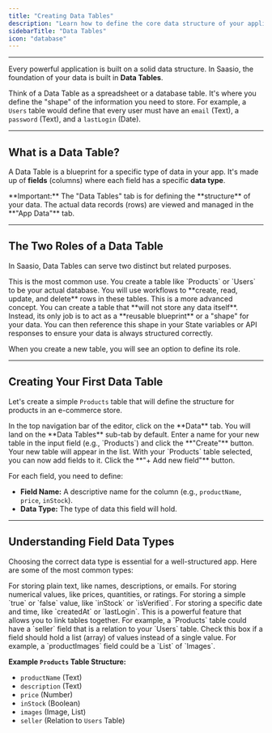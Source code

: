 ```yaml
---
title: "Creating Data Tables"
description: "Learn how to define the core data structure of your application using Data Tables. This is the foundation for storing and managing all your app's information."
sidebarTitle: "Data Tables"
icon: "database"
---
```


---

Every powerful application is built on a solid data structure. In Saasio, the foundation of your data is built in **Data Tables**.

Think of a Data Table as a spreadsheet or a database table. It's where you define the "shape" of the information you need to store. For example, a `Users` table would define that every user must have an `email` (Text), a `password` (Text), and a `lastLogin` (Date).

---

## What is a Data Table?

A Data Table is a blueprint for a specific type of data in your app. It's made up of **fields** (columns) where each field has a specific **data type**.

<Info>
  **Important:** The "Data Tables" tab is for defining the **structure** of your
  data. The actual data records (rows) are viewed and managed in the **"App
  Data"** tab.
</Info>

---

## The Two Roles of a Data Table

In Saasio, Data Tables can serve two distinct but related purposes.

<CardGroup cols={2}>
  <Card title="For Storing Data" icon="database">
    This is the most common use. You create a table like `Products` or `Users`
    to be your actual database. You will use workflows to **create, read,
    update, and delete** rows in these tables.
  </Card>
  <Card title="For Defining a 'Shape' (Pure Type)" icon="sitemap">
    This is a more advanced concept. You can create a table that **will not
    store any data itself**. Instead, its only job is to act as a **reusable
    blueprint** or a "shape" for your data. You can then reference this shape in
    your State variables or API responses to ensure your data is always
    structured correctly.
  </Card>
</CardGroup>

When you create a new table, you will see an option to define its role.

---

## Creating Your First Data Table

Let's create a simple `Products` table that will define the structure for products in an e-commerce store.

<Steps>
<Step title="1. Navigate to the Data Tab">
In the top navigation bar of the editor, click on the **Data** tab. You will land on the **Data Tables** sub-tab by default.
</Step>

<Step title="2. Create a New Table">
  Enter a name for your new table in the input field (e.g., `Products`) and
  click the **"Create"** button. Your new table will appear in the list.
</Step>

<Step title="3. Add Fields (Columns) to Your Table">
With your `Products` table selected, you can now add fields to it. Click the **"+ Add new field"** button.

For each field, you need to define:

- **Field Name:** A descriptive name for the column (e.g., `productName`, `price`, `inStock`).
- **Data Type:** The type of data this field will hold.

</Step>
</Steps>

---

## Understanding Field Data Types

Choosing the correct data type is essential for a well-structured app. Here are some of the most common types:

<CardGroup>
  <Card title="Text" icon="font">
    For storing plain text, like names, descriptions, or emails.
  </Card>
  <Card title="Number" icon="calculator">
    For storing numerical values, like prices, quantities, or ratings.
  </Card>
  <Card title="Boolean" icon="toggle-on">
    For storing a simple `true` or `false` value, like `inStock` or
    `isVerified`.
  </Card>
  <Card title="Date" icon="calendar">
    For storing a specific date and time, like `createdAt` or `lastLogin`.
  </Card>
  <Card title="Relation to another Data Table" icon="link">
    This is a powerful feature that allows you to link tables together. For
    example, a `Products` table could have a `seller` field that is a relation
    to your `Users` table.
  </Card>
  <Card title="List of items" icon="list-ol">
    Check this box if a field should hold a list (array) of values instead of a
    single value. For example, a `productImages` field could be a `List` of
    `Images`.
  </Card>
</CardGroup>

**Example `Products` Table Structure:**

- `productName` (Text)
- `description` (Text)
- `price` (Number)
- `inStock` (Boolean)
- `images` (Image, List)
- `seller` (Relation to `Users` Table)
